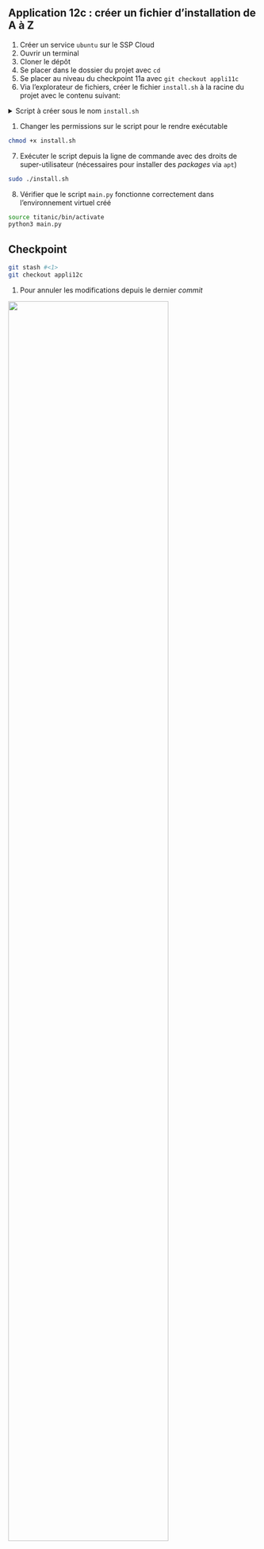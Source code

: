:::: {.callout-tip}

## Application 12c : créer un fichier d'installation de A à Z

1. Créer un service `ubuntu` sur le SSP Cloud
2. Ouvrir un terminal
3. Cloner le dépôt
4. Se placer dans le dossier du projet avec `cd`
5. Se placer au niveau du checkpoint 11a avec `git checkout appli11c`
6. Via l'explorateur de fichiers, créer le fichier `install.sh` à la racine du projet avec le contenu suivant:

<details>
<summary>Script à créer sous le nom `install.sh` </summary>
```.bash
#!/bin/bash

apt-get -y update && apt-get -y install wget

curl -LsSf https://astral.sh/uv/install.sh | sh

PATH="/home/onyxia/.local/bin:${PATH}"

uv pip install -r pyproject.toml

uv run main.py1
```
</details>

1. Changer les permissions sur le script pour le rendre exécutable

```.bash
chmod +x install.sh
```

7. Exécuter le script depuis la ligne de commande avec des droits de super-utilisateur (nécessaires pour installer des *packages* via `apt`)

```.bash
sudo ./install.sh
```

8. Vérifier que le script `main.py` fonctionne correctement dans l'environnement virtuel créé

```.bash
source titanic/bin/activate
python3 main.py
```

::::

::: {.callout-caution collapse="true"}
## Checkpoint

```.bash
git stash #<1>
git checkout appli12c
```
1. Pour annuler les modifications depuis le dernier _commit_


![](/checkpoint.jpg){width=80% fig-align="center"}

:::
